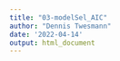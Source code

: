 ```yaml
---
title: "03-modelSel_AIC"
author: "Dennis Twesmann"
date: '2022-04-14'
output: html_document
---
```

